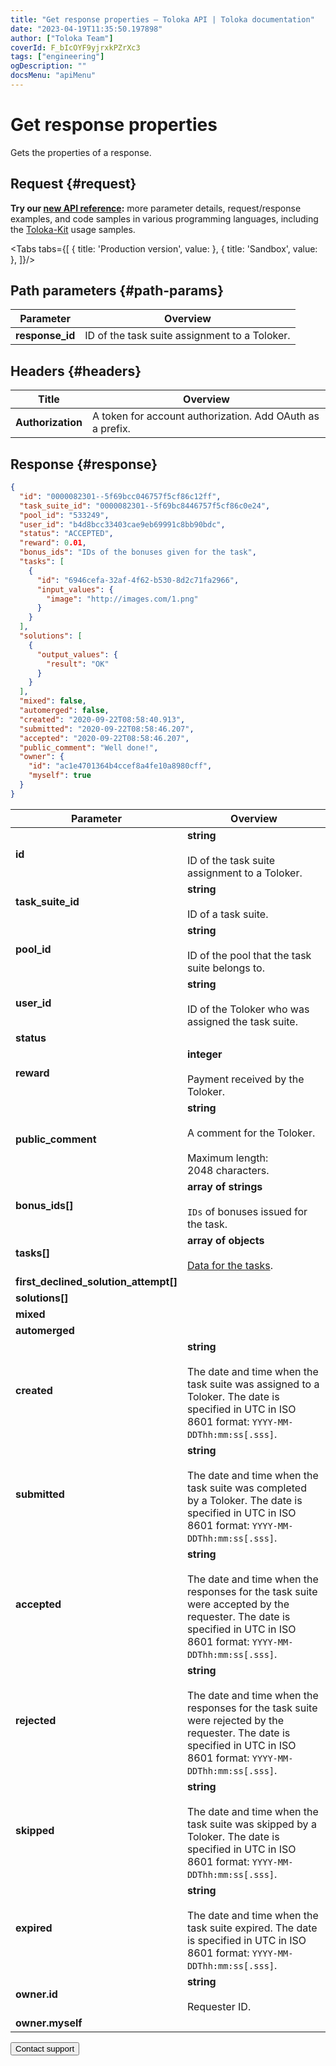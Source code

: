 ```yaml
---
title: "Get response properties — Toloka API | Toloka documentation"
date: "2023-04-19T11:35:50.197898"
author: ["Toloka Team"]
coverId: F_bIcOYF9yjrxkPZrXc3
tags: ["engineering"]
ogDescription: ""
docsMenu: "apiMenu"
---
```



# Get response properties

<Announce/>

Gets the properties of a response.

## Request {#request}

<Note mode="tip" title="Tip">

**Try our [new API reference](https://toloka.ai/docs/api/api-reference/#get-/assignments/-id-):** more parameter details, request/response examples, and code samples in various programming languages, including the [Toloka-Kit](/docs/toloka-kit/) usage samples.

</Note>

<Tabs tabs={[
  { title: 'Production version', value: <GetAssignmentIdList1/> },
  { title: 'Sandbox', value: <GetAssignmentIdList2/> },
]}/>

## Path parameters {#path-params}

Parameter | Overview
----- | -----
**response_id** | ID of the task suite assignment to a Toloker.

## Headers {#headers}

Title | Overview
----- | -----
**Authorization** | A token for account authorization. Add OAuth as a prefix.

## Response {#response}

```json
{
  "id": "0000082301--5f69bcc046757f5cf86c12ff",
  "task_suite_id": "0000082301--5f69bc8446757f5cf86c0e24",
  "pool_id": "533249",
  "user_id": "b4d8bcc33403cae9eb69991c8bb90bdc",
  "status": "ACCEPTED",
  "reward": 0.01,
  "bonus_ids": "IDs of the bonuses given for the task",
  "tasks": [
    {
      "id": "6946cefa-32af-4f62-b530-8d2c71fa2966",
      "input_values": {
        "image": "http://images.com/1.png"
      }
    }
  ],
  "solutions": [
    {
      "output_values": {
        "result": "OK"
      }
    }
  ],
  "mixed": false,
  "automerged": false,
  "created": "2020-09-22T08:58:40.913",
  "submitted": "2020-09-22T08:58:46.207",
  "accepted": "2020-09-22T08:58:46.207",
  "public_comment": "Well done!",
  "owner": {
    "id": "ac1e4701364b4ccef8a4fe10a8980cff",
    "myself": true
  }
}
```

Parameter | Overview
----- | -----
**id** | **string**<br/><br/>ID of the task suite assignment to a Toloker.
**task_suite_id** | **string**<br/><br/>ID of a task suite.
**pool_id** | **string**<br/><br/>ID of the pool that the task suite belongs to.
**user_id** | **string**<br/><br/>ID of the Toloker who was assigned the task suite.
**status** | <GetAssignmentIdTable1/>
**reward** | **integer**<br/><br/>Payment received by the Toloker.
**public_comment** | **string**<br/><br/>A comment for the Toloker.<br/><br/>Maximum length: 2048 characters.
**bonus_ids[]** | **array of strings**<br/><br/>`IDs` of bonuses issued for the task.
**tasks[]** | **array of objects**<br/><br/>[Data for the tasks](/docs/api/task-suite).
**first_declined_solution_attempt[]** | <GetAssignmentIdTable2/>
**solutions[]** | <GetAssignmentIdTable3/>
**mixed** | <GetAssignmentIdTable4/>
**automerged** | <GetAssignmentIdTable5/>
**created** | **string**<br/><br/>The date and time when the task suite was assigned to a Toloker. The date is specified in UTC in ISO 8601 format: `YYYY-MM-DDThh:mm:ss[.sss]`.
**submitted** | **string**<br/><br/>The date and time when the task suite was completed by a Toloker. The date is specified in UTC in ISO 8601 format: `YYYY-MM-DDThh:mm:ss[.sss]`.
**accepted** | **string**<br/><br/>The date and time when the responses for the task suite were accepted by the requester. The date is specified in UTC in ISO 8601 format: `YYYY-MM-DDThh:mm:ss[.sss]`.
**rejected** | **string**<br/><br/>The date and time when the responses for the task suite were rejected by the requester. The date is specified in UTC in ISO 8601 format: `YYYY-MM-DDThh:mm:ss[.sss]`.
**skipped** | **string**<br/><br/>The date and time when the task suite was skipped by a Toloker. The date is specified in UTC in ISO 8601 format: `YYYY-MM-DDThh:mm:ss[.sss]`.
**expired** | **string**<br/><br/>The date and time when the task suite expired. The date is specified in UTC in ISO 8601 format: `YYYY-MM-DDThh:mm:ss[.sss]`.
**owner.id** | **string**<br/><br/>Requester ID.
**owner.myself** | <GetAssignmentIdTable6/>

<Button themeColor="light" view="default" size="l" type="link" url="/docs/guide/troubleshooting/support?form-source=api-get-assignment-id">Contact support</Button>